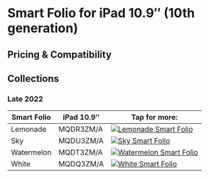
# Smart Folio for iPad 10.9″ (10th generation)

## Pricing & Compatibility

## Collections

### Late 2022

| Smart Folio | iPad 10.9″ | Tap for more: |
| --- | --- | --- |
| Lemonade | MQDR3<wbr/>ZM/A | <a href="/ipad_10/MQDR3" target="_blank">![Lemonade Smart Folio](/everypreview/MQDR3.png)</a> |
| Sky | MQDU3<wbr/>ZM/A | <a href="/ipad_10/MQDU3" target="_blank">![Sky Smart Folio](/everypreview/MQDU3.png)</a> |
| Watermelon | MQDT3<wbr/>ZM/A | <a href="/ipad_10/MQDT3" target="_blank">![Watermelon Smart Folio](/everypreview/MQDT3.png)</a> |
| White | MQDQ3<wbr/>ZM/A | <a href="/ipad_10/MQDQ3" target="_blank">![White Smart Folio](/everypreview/MQDQ3.png)</a> |
